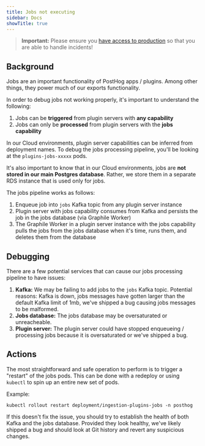 ```yaml
---
title: Jobs not executing
sidebar: Docs
showTitle: true
---
```


> **Important:** Please ensure you [have access to production](/handbook/engineering/how-to-access-posthog-cloud-infra) so that you are able to handle incidents!

## Background

Jobs are an important functionality of PostHog apps / plugins. Among other things, they power much of our exports functionality.

In order to debug jobs not working properly, it's important to understand the following:

1. Jobs can be **triggered** from plugin servers with **any capability**
2. Jobs can only be **processed** from plugin servers with the **jobs capability**

In our Cloud environments, plugin server capabilities can be inferred from deployment names. To debug the jobs processing pipeline, you'll be looking at the `plugins-jobs-xxxxx` pods.

It's also important to know that in our Cloud environments, jobs are **not stored in our main Postgres database**. Rather, we store them in a separate RDS instance that is used only for jobs.

The jobs pipeline works as follows:

1. Enqueue job into `jobs` Kafka topic from any plugin server instance
2. Plugin server with jobs capability consumes from Kafka and persists the job in the jobs database (via Graphile Worker)
3. The Graphile Worker in a plugin server instance with the jobs capability pulls the jobs from the jobs database when it's time, runs them, and deletes them from the database

## Debugging

There are a few potential services that can cause our jobs processing pipeline to have issues:

1. **Kafka:** We may be failing to add jobs to the `jobs` Kafka topic. Potential reasons: Kafka is down, jobs messages have gotten larger than the default Kafka limit of 1mb, we've shipped a bug causing jobs messages to be malformed.
2. **Jobs database:** The jobs database may be oversaturated or unreacheable. 
3. **Plugin server:** The plugin server could have stopped enqueueing / processing jobs because it is oversaturated or we've shipped a bug.

## Actions

The most straightforward and safe operation to perform is to trigger a "restart" of the jobs pods. This can be done with a redeploy or using `kubectl` to spin up an entire new set of pods.

Example:

```shell
kubectl rollout restart deployment/ingestion-plugins-jobs -n posthog
```

If this doesn't fix the issue, you should try to establish the health of both Kafka and the jobs database. Provided they look healthy, we've likely shipped a bug and should look at Git history and revert any suspicious changes.


